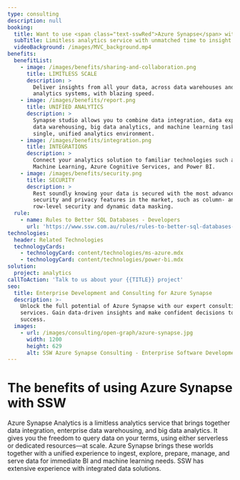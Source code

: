 ```yaml
---
type: consulting
description: null
booking:
  title: Want to use <span class="text-sswRed">Azure Synapse</span> with SSW?
  subTitle: Limitless analytics service with unmatched time to insight
  videoBackground: /images/MVC_background.mp4
benefits:
  benefitList:
    - image: /images/benefits/sharing-and-collaboration.png
      title: LIMITLESS SCALE
      description: >
        Deliver insights from all your data, across data warehouses and big data
        analytics systems, with blazing speed.
    - image: /images/benefits/report.png
      title: UNIFIED ANALYTICS
      description: >
        Synapse studio allows you to combine data integration, data exploration,
        data warehousing, big data analytics, and machine learning tasks in a
        single, unified analytics environment.
    - image: /images/benefits/integration.png
      title: INTEGRATIONS
      description: >
        Connect your analytics solution to familiar technologies such as Azure
        Machine Learning, Azure Cognitive Services, and Power BI.
    - image: /images/benefits/security.png
      title: SECURITY
      description: >
        Rest soundly knowing your data is secured with the most advanced
        security and privacy features in the market, such as column- and
        row-level security and dynamic data masking.
  rule:
    - name: Rules to Better SQL Databases - Developers
      url: 'https://www.ssw.com.au/rules/rules-to-better-sql-databases-developers'
technologies:
  header: Related Technologies
  technologyCards:
    - technologyCard: content/technologies/ms-azure.mdx
    - technologyCard: content/technologies/power-bi.mdx
solution:
  project: analytics
callToAction: 'Talk to us about your {{TITLE}} project'
seo:
  title: Enterprise Development and Consulting for Azure Synapse
  description: >-
    Unlock the full potential of Azure Synapse with our expert consulting
    services. Gain data-driven insights and make confident decisions to drive
    success.
  images:
    - url: /images/consulting/open-graph/azure-synapse.jpg
      width: 1200
      height: 629
      alt: SSW Azure Synapse Consulting - Enterprise Software Development
---
```


# The benefits of using **Azure Synapse** with SSW

Azure Synapse Analytics is a limitless analytics service that brings together data integration, enterprise data warehousing, and big data analytics. It gives you the freedom to query data on your terms, using either serverless or dedicated resources—at scale. Azure Synapse brings these worlds together with a unified experience to ingest, explore, prepare, manage, and serve data for immediate BI and machine learning needs. SSW has extensive experience with integrated data solutions.

<VideoEmbed url="https://www.youtube.com/watch?v=dvP0JwchjfI" />
